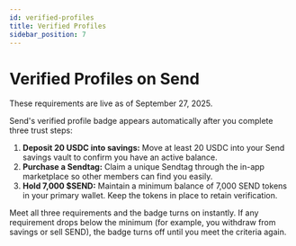 ```yaml
---
id: verified-profiles
title: Verified Profiles
sidebar_position: 7
---
```



# Verified Profiles on Send

<Callout type="info" title="Live Date">
  These requirements are live as of September 27, 2025.
</Callout>

Send's verified profile badge appears automatically after you complete three trust steps:

1. **Deposit 20 USDC into savings:** Move at least 20 USDC into your Send savings vault to confirm you have an active balance.
2. **Purchase a Sendtag:** Claim a unique Sendtag through the in-app marketplace so other members can find you easily.
3. **Hold 7,000 $SEND:** Maintain a minimum balance of 7,000 SEND tokens in your primary wallet. Keep the tokens in place to retain verification.

Meet all three requirements and the badge turns on instantly. If any requirement drops below the minimum (for example, you withdraw from savings or sell SEND), the badge turns off until you meet the criteria again.